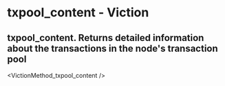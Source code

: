 # txpool_content - Viction

## txpool_content. Returns detailed information about the transactions in the node's transaction pool


<VictionMethod_txpool_content />
